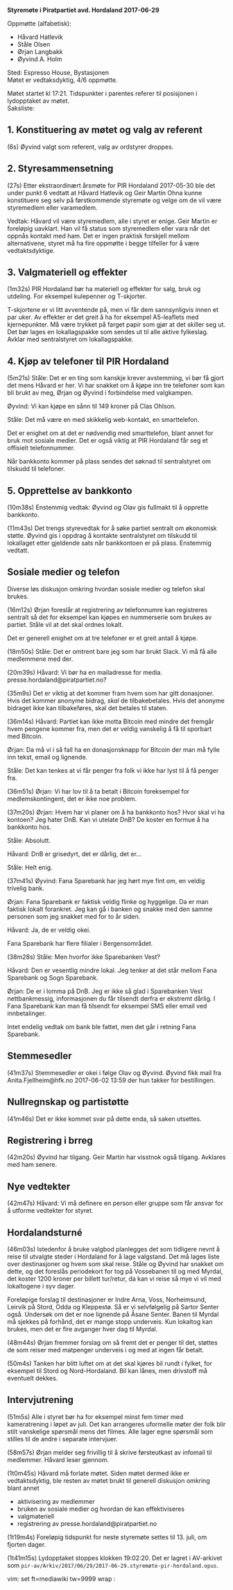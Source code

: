 '''Styremøte i Piratpartiet avd. Hordaland 2017-06-29'''

Oppmøtte (alfabetisk):

* Håvard Hatlevik
* Ståle Olsen
* Ørjan Langbakk
* Øyvind A. Holm

Sted: Espresso House, Bystasjonen<br />
Møtet er vedtaksdyktig, 4/6 oppmøtte.

Møtet startet kl 17:21. Tidspunkter i parentes referer til posisjonen i lydopptaket av møtet.<br />

Saksliste:

== 1. Konstituering av møtet og valg av referent ==

(6s) Øyvind valgt som referent, valg av ordstyrer droppes.

== 2. Styresammensetning ==

(27s) Etter ekstraordinært årsmøte for PIR Hordaland 2017-05-30 ble det under punkt 6 vedtatt at Håvard Hatlevik og Geir Martin Ohna kunne konstituere seg selv på førstkommende styremøte og velge om de vil være styremedlem eller varamedlem.

Vedtak: Håvard vil være styremedlem, alle i styret er enige. Geir Martin er foreløpig uavklart. Han vil få status som styremedlem eller vara når det oppnås kontakt med ham. Det er ingen praktisk forskjell mellom alternativene, styret må ha fire oppmøtte i begge tilfeller for å være vedtaktsdyktige.

== 3. Valgmateriell og effekter ==

(1m32s) PIR Hordaland bør ha materiell og effekter for salg, bruk og utdeling. For eksempel kulepenner og T-skjorter.

T-skjortene er vi litt avventende på, men vi får dem sannsynligvis innen et par uker. Av effekter er det greit å ha for eksempel A5-leaflets med kjernepunkter. Må være trykket på farget papir som gjør at det skiller seg ut. Det bør lages en lokallagspakke som sendes ut til alle aktive fylkeslag. Avklar med sentralstyret om lokallagspakke.

== 4. Kjøp av telefoner til PIR Hordaland ==

(5m21s) Ståle: Det er en ting som kanskje krever avstemming, vi bør få gjort det mens Håvard er her. Vi har snakket om å kjøpe inn tre telefoner som kan bli brukt av meg, Ørjan og Øyvind i forbindelse med valgkampen.

Øyvind: Vi kan kjøpe en sånn til 149 kroner på Clas Ohlson.

Ståle: Det må være en med skikkelig web-kontakt, en smarttelefon.

Det er enighet om at det er nødvendig med smarttelefon, blant annet for bruk mot sosiale medier. Det er også viktig at PIR Hordaland får seg et offisielt telefonnummer.

Når bankkonto kommer på plass sendes det søknad til sentralstyret om tilskudd til telefoner.

== 5. Opprettelse av bankkonto ==

(10m38s) Enstemmig vedtak: Øyvind og Olav gis fullmakt til å opprette bankkonto.

(11m43s) Det trengs styrevedtak for å søke partiet sentralt om økonomisk støtte. Øyvind gis i oppdrag å kontakte sentralstyret om tilskudd til lokallaget etter gjeldende sats når bankkontoen er på plass. Enstemmig vedtatt.

== Sosiale medier og telefon ==

Diverse løs diskusjon omkring hvordan sosiale medier og telefon skal brukes.

(16m12s) Ørjan foreslår at registrering av telefonnumre kan registreres sentralt så det for eksempel kan kjøpes en nummerserie som brukes av partiet. Ståle vil at det skal ordnes lokalt.

Det er generell enighet om at tre telefoner er et greit antall å kjøpe.

(18m50s) Ståle: Det er omtrent bare jeg som har brukt Slack. Vi må få alle medlemmene med der.

(20m39s) Håvard: Vi bør ha en mailadresse for media. presse.hordaland@piratpartiet.no?

(35m9s) Det er viktig at det kommer fram hvem som har gitt donasjoner. Hvis det kommer anonyme bidrag, ''skal'' de tilbakebetales. Hvis det anonyme bidraget ikke kan tilbakeføres, skal det betales til staten.

(36m14s) Håvard: Partiet kan ikke motta Bitcoin med mindre det fremgår hvem pengene kommer fra, men det er veldig vanskelig å få til sporbart med Bitcoin.

Ørjan: Da må vi i så fall ha en donasjonsknapp for Bitcoin der man må fylle inn tekst, email og lignende.

Ståle: Det kan tenkes at vi får penger fra folk vi ikke har lyst til å få penger fra.

(36m51s) Ørjan: Vi har lov til å ta betalt i Bitcoin foreksempel for medlemskontingent, det er ikke noe problem.

(37m20s) Ørjan: Hvem har vi planer om å ha bankkonto hos? Hvor skal vi ha kontoen? Jeg hater DnB. Kan vi utelate DnB? De koster en formue å ha bankkonto hos.

Ståle: Absolutt.

Håvard: DnB er grisedyrt, det er dårlig, det er...

Ståle: Helt enig.

(37m41s) Øyvind: Fana Sparebank har jeg hørt mye fint om, en veldig trivelig bank.

Ørjan: Fana Sparebank er faktisk veldig flinke og hyggelige. Da er man faktisk lokalt forankret. Jeg kan gå i banken og snakke med den samme personen som jeg snakket med for to år siden.

Håvard: Ja, de er veldig okei.

Fana Sparebank har flere filialer i Bergensområdet.

(38m28s) Ståle: Men hvorfor ikke Sparebanken Vest?

Håvard: Den er vesentlig mindre lokal. Jeg tenker at det står mellom Fana Sparebank og Sogn Sparebank.

Ørjan: De er i lomma på DnB. Jeg er ikke så glad i Sparebanken Vest nettbankmessig, informasjonen du får tilsendt derfra er ekstremt dårlig. I Fana Sparebank kan man få tilsendt for eksempel SMS eller email ved innbetalinger.

Intet endelig vedtak om bank ble fattet, men det går i retning Fana Sparebank.

== Stemmesedler ==

(41m37s) Stemmesedler er okei i følge Olav og Øyvind. Øyvind fikk mail fra Anita.Fjellheim@hfk.no 2017-06-02 13:59 der hun takker for bestillingen.

== Nullregnskap og partistøtte ==

(41m46s) Det er ikke kommet svar på dette enda, så saken utsettes.

== Registrering i brreg ==

(42m20s) Øyvind har tilgang. Geir Martin har visstnok også tilgang. Avklares med ham senere.

== Nye vedtekter ==

(42m47s) Håvard: Vi må definere en person eller gruppe som får ansvar for å utforme vedtekter for styret.

== Hordalandsturné ==

(46m03s) Istedenfor å bruke valgbod planlegges det som tidligere nevnt å reise til utvalgte steder i Hordaland for å lage valgstand. Det må lages liste over destinasjoner og hvem som skal reise. Ståle og Øyvind har snakket om dette, og det foreslås periodekort for tog på Vossebanen til og med Myrdal, det koster 1200 kroner per billett tur/retur, da kan vi reise så mye vi vil med lokaltogene i syv dager.

Foreløpige forslag til destinasjoner er Indre Arna, Voss, Norheimsund, Leirvik på Stord, Odda og Kleppestø. Så er vi selvfølgelig på Sartor Senter også. Undersøk om det er noe lignende på Åsane Senter. Banen til Myrdal må sjekkes på forhånd, det er mange stopp underveis. Kun lokaltog kan brukes, men det er fire avganger hver dag til Myrdal.

(48m44s) Ørjan fremmer forslag om så fremt det er penger til det, støttes de som reiser med matpenger underveis i og med at ingen får betalt.

(50m4s) Tanken har blitt luftet om at det skal kjøres bil rundt i fylket, for eksempel til Stord og Nord-Hordaland. Bil kan lånes, men drivstoff må eventuelt dekkes.

== Intervjutrening ==

(51m5s) Alle i styret bør ha for eksempel minst fem timer med kameratrening i løpet av juli. Det kan arrangeres uformelle møter der folk blir stilt vanskelige spørsmål mens det filmes. Alle lager egne spørsmål som stilles til de andre i separate intervjuer.

(58m57s) Ørjan melder seg frivillig til å skrive førsteutkast av infomail til medlemmer. Håvard leser gjennom.

(1t0m45s) Håvard må forlate møtet. Siden møtet dermed ikke er vedtaktsdyktig, ble resten av møtet brukt til generell diskusjon omkring blant annet

* aktivisering av medlemmer
* bruken av sosiale medier og hvordan de kan effektiviseres
* valgmateriell
* registrering av presse.hordaland@piratpartiet.no

(1t19m4s) Foreløpig tidspunkt for neste styremøte settes til 13. juli, om fjorten dager.

(1t41m15s) Lydopptaket stoppes klokken 19:02:20. Det er lagret i AV-arkivet som <code>pir-av/Arkiv/2017/06/29/2017-06-29.styremøte-pir-hordaland.opus</code>.

vim: set ft=mediawiki tw=9999 wrap :
